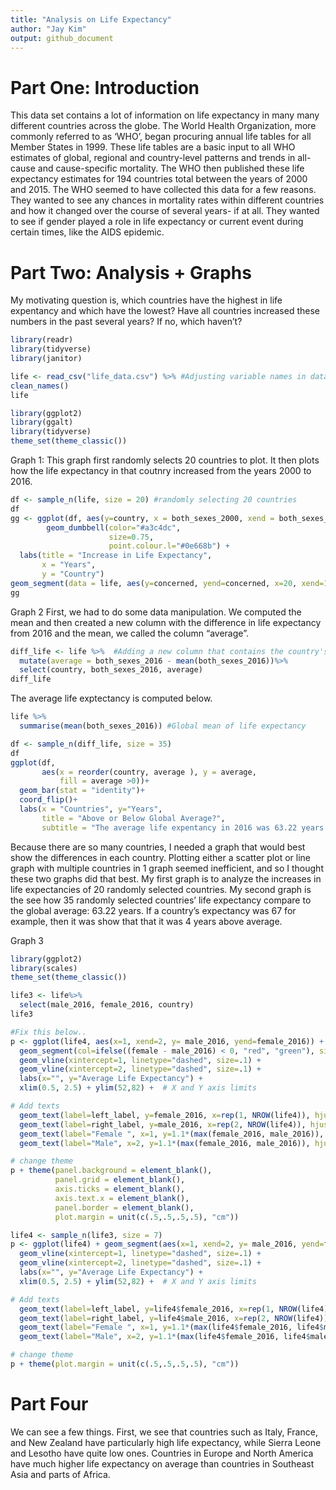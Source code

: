```yaml
---
title: "Analysis on Life Expectancy"
author: "Jay Kim"
output: github_document
--- 
```


# Part One: Introduction
This data set contains a lot of information on life expectancy in many many different countries across the globe. The World Health Organization, more commonly referred to as 'WHO', began procuring annual life tables for all Member States in 1999. These life tables are a basic input to all WHO estimates of global, regional and country-level patterns and trends in all-cause and cause-specific mortality. The WHO then published these life expectancy estimates for 194 countries total between the years of 2000 and 2015. The WHO seemed to have collected this data for a few reasons. They wanted to see any chances in mortality rates within different countries and how it changed over the course of several years- if at all. They wanted to see if gender played a role in life expectancy or current event during certain times, like the AIDS epidemic. 


# Part Two: Analysis + Graphs
My motivating question is, which countries have the highest in life expentancy and which have the lowest? Have all countries increased these numbers in the past several years? If no, which haven't?
```r
library(readr)
library(tidyverse)
library(janitor)
```

```r
life <- read_csv("life_data.csv") %>% #Adjusting variable names in data set
clean_names()
life
```

```r
library(ggplot2)
library(ggalt)
library(tidyverse)
theme_set(theme_classic())
```

Graph 1: This graph first randomly selects 20 countries to plot. It then plots how the life expectancy in that coutnry increased from the years 2000 to 2016. 
```r
df <- sample_n(life, size = 20) #randomly selecting 20 countries
df
gg <- ggplot(df, aes(y=country, x = both_sexes_2000, xend = both_sexes_2016)) + 
        geom_dumbbell(color="#a3c4dc", 
                      size=0.75, 
                      point.colour.l="#0e668b") +
  labs(title = "Increase in Life Expectancy", 
       x = "Years",
       y = "Country")
geom_segment(data = life, aes(y=concerned, yend=concerned, x=20, xend=100), color="#b2b2b2", size=0.15)
gg
```

Graph 2
First, we had to do some data manipulation. We computed the mean and then created a new column with the difference in life expectancy from 2016 and the mean, we called the column "average".
```r
diff_life <- life %>%  #Adding a new column that contains the country's deviation in life expectancy from the global average
  mutate(average = both_sexes_2016 - mean(both_sexes_2016))%>%
  select(country, both_sexes_2016, average)
diff_life
```
The average life exptectancy is computed below.
```r
life %>%
  summarise(mean(both_sexes_2016)) #Global mean of life expectancy
```

```r
df <- sample_n(diff_life, size = 35)
df
ggplot(df, 
       aes(x = reorder(country, average ), y = average,
           fill = average >0))+
  geom_bar(stat = "identity")+
  coord_flip()+
  labs(x = "Countries", y="Years",
       title = "Above or Below Global Average?",
       subtitle = "The average life expentancy in 2016 was 63.22 years ")
```
Because there are so many countries, I needed a graph that would best show the differences in each country. Plotting either a scatter plot or line graph with multiple countries in 1 graph seemed inefficient, and so I thought these two graphs did that best. My first graph is to analyze the increases in life expectancies of 20 randomly selected countries. My second graph is the see how 35 randomly selected countries' life expectancy compare to the global average: 63.22 years. If a country's expectancy was 67 for example, then it was show that that it was 4 years above average. 

Graph 3
```r
library(ggplot2)
library(scales)
theme_set(theme_classic())
```

```r
life3 <- life%>%
  select(male_2016, female_2016, country)
life3
```

```r
#Fix this below..
p <- ggplot(life4, aes(x=1, xend=2, y= male_2016, yend=female_2016)) + 
  geom_segment(col=ifelse((female - male_2016) < 0, "red", "green"), size=.75, show.legend=F) +
  geom_vline(xintercept=1, linetype="dashed", size=.1) +
  geom_vline(xintercept=2, linetype="dashed", size=.1) +
  labs(x="", y="Average Life Expectancy") +
  xlim(0.5, 2.5) + ylim(52,82) +  # X and Y axis limits

# Add texts
  geom_text(label=left_label, y=female_2016, x=rep(1, NROW(life4)), hjust=1.1, size=2)+
  geom_text(label=right_label, y=male_2016, x=rep(2, NROW(life4)), hjust=-0.1, size=2)+
  geom_text(label="Female ", x=1, y=1.1*(max(female_2016, male_2016)), hjust=1.2, size=4)+
  geom_text(label="Male", x=2, y=1.1*(max(female_2016, male_2016)), hjust=-0.1, size=4) 

# change theme
p + theme(panel.background = element_blank(), 
          panel.grid = element_blank(),
          axis.ticks = element_blank(),
          axis.text.x = element_blank(),
          panel.border = element_blank(),
          plot.margin = unit(c(.5,.5,.5,.5), "cm"))
```

```r
life4 <- sample_n(life3, size = 7)
p <- ggplot(life4) + geom_segment(aes(x=1, xend=2, y= male_2016, yend=female_2016, col=ifelse((life4$female_2016 - life4$male_2016) < 0, "red", "green")), size=.75, show.legend=F) +
  geom_vline(xintercept=1, linetype="dashed", size=.1) +
  geom_vline(xintercept=2, linetype="dashed", size=.1) +
  labs(x="", y="Average Life Expectancy") +
  xlim(0.5, 2.5) + ylim(52,82) +  # X and Y axis limits

# Add texts
  geom_text(label=left_label, y=life4$female_2016, x=rep(1, NROW(life4)), hjust=1.1, size=2)+
  geom_text(label=right_label, y=life4$male_2016, x=rep(2, NROW(life4)), hjust=-0.1, size=2)+
  geom_text(label="Female ", x=1, y=1.1*(max(life4$female_2016, life4$male_2016)), hjust=1.2, size=4)+
  geom_text(label="Male", x=2, y=1.1*(max(life4$female_2016, life4$male_2016)), hjust=-0.1, size=4) 

# change theme
p + theme(plot.margin = unit(c(.5,.5,.5,.5), "cm"))
```

# Part Four
We can see a few things. First, we see that countries such as Italy, France, and New Zealand have particularly high life expectancy, while Sierra Leone and Lesotho have quite low ones. Countries in Europe and North America have much higher life expectancy on average than countries in Southeast Asia and parts of Africa. 

